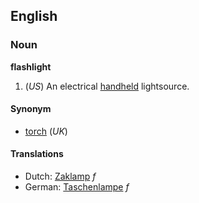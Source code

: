 ==English== 
===Noun===
'''flashlight'''

# (''US'') An electrical [[handheld]] lightsource.

====Synonym====
*[[torch]] (''UK'')

====Translations====
*Dutch: [[Zaklamp]] ''f''
*German: [[Taschenlampe]] ''f''